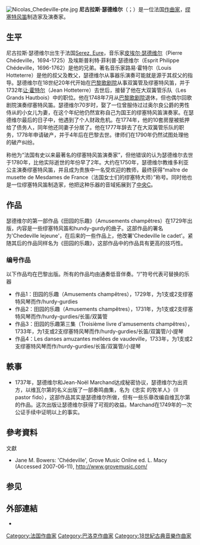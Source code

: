 [[Image:Nicolas_Chedeville-pte.jpg|thumb]]
'''尼古拉斯·瑟德维尔'''（{{lang-fr|Nicolas Chédeville}}；{{bd|1705年|2月20日|1782年|8月6日}}）是一位法国[[作曲家|作曲家]]，[[缪塞特风笛|缪塞特风笛]]制造家及演奏家。

== 生平 ==
尼古拉斯·瑟德维尔出生于法国[[Serez,_Eure|Serez, Eure]]，音乐家[[皮埃尔·瑟德维尔|皮埃尔·瑟德维尔]]（Pierre Chédeville，1694-1725）及埃斯普利特·菲利普·瑟德维尔（Esprit Philippe Chédeville，1696-1762）是他的兄弟。著名音乐家路易·霍特尔（Louis Hotteterre）是他的叔父及教父，瑟德维尔从事器乐演奏可能就是源于其叔父的指导。瑟德维尔在18世纪20年代开始在[[巴黎歌剧院|巴黎歌剧院]]从事双簧管及缪塞特风笛，并于1732年[[让·霍特尔|让·霍特尔]]（Jean Hotteterre）去世后，接替了他在大双簧管乐队（Les Grands Hautbois）中的职位。他在1748年7月从[[巴黎歌剧院|巴黎歌剧院]]退休，但也偶尔回歌剧院演奏缪塞特风笛。瑟德维尔70岁时，娶了一位曾服侍过过奥尔良公爵的男性侍从的小女儿为妻，在这个年纪他仍然宣称自己为国王的缪塞特风笛演奏家。在瑟德维尔最后的日子中，他遇到了个人财政危机。在1774年，他的10套房屋被抵押给了债务人，同年他还同妻子分居了。他在1777年辞去了在大双簧管乐队的职务，1778年申请破产，并于4年后在巴黎去世。律师们在1790年仍然试图处理他的破产纠纷。

{{who|La Borde}}称他为“法国有史以来最著名的缪塞特风笛演奏家”，但他错误的认为瑟德维尔去世于1780年，比他实际逝世的年份早了2年。大约在1750年，瑟德维尔教维多利亚公主演奏缪塞特风笛，并且成为贵族中一名受欢迎的教师，最终获得“maître de musette de Mesdames de France（法国女士们的缪塞特大师）”称号。同时他也是一位缪塞特风笛制造家，他把这种乐器的音域拓展到了[[中央C|中央C]]。

== 作品 ==
瑟德维尔的第一部作品《田园的乐趣》（Amusements champêtres）在1729年出版，内容是一些缪塞特风笛和hundy-gurdy的曲子。这部作品的署名为'Chedeville lejeune'，在后来的一些作品上，他改署'Chedeville le cadet'。紧随其后的作品同样名为《田园的乐趣》，这部作品中的作品具有更高的技巧性。

=== 编号作品 ===
以下作品均在巴黎出版。所有的作品均由通奏低音伴奏。“/”符号代表可替换的乐器

* 作品1：田园的乐趣（Amusements champêtres），1729年，为1支或2支缪塞特风琴而作/hurdy-gurdies
* 作品2：田园的乐趣（Amusements champêtres），1731年，为1支或2支缪塞特风琴而作/hurdy-gurdies/长笛/双簧管
* 作品3：田园的乐趣第三集（Troisième livre d'amusements champêtres），1733年，为1支或2支缪塞特风琴而作/hurdy-gurdies/长笛/双簧管/小提琴
* 作品4：Les danses amuzantes mellées de vaudeville，1733年，为1支或2支缪塞特风琴而作/hurdy-gurdies/长笛/双簧管/小提琴

== 軼事 ==
* 1737年，瑟德维尔和Jean-Noël Marchand达成秘密协议，瑟德维尔为出资方，以维瓦尔第的名义出版了一部奏鸣曲集，名为《忠实 的牧羊人》（Il pastor fido），这部作品其实是瑟德维尔所做，但有一些乐章改编自维瓦尔第的作品。这次出版让瑟德维尔获得了可观的收益。Marchand在1749年的一次公证手续中证明以上的事实。

== 參考資料 ==
;文獻
* Jane M. Bowers: 'Chédeville', Grove Music Online ed. L. Macy (Accessed 2007-06-11), http://www.grovemusic.com/ {{WebCite|url=https://www.webcitation.org/5QVcssKES?url=http://www.grovemusic.com/ |date=20070721230218 |dateformat=iso }}

== 参见 ==
{{Portal box|古典音樂}}

== 外部連結 ==
* {{IMSLP|id=Chédeville, Nicolas}}

{{Authority control}}

{{DEFAULTSORT:Chedeville, Nicolas}}
[[Category:法国作曲家|Category:法国作曲家]]
[[Category:巴洛克作曲家|Category:巴洛克作曲家]]
[[Category:18世紀古典音樂作曲家|Category:18世紀古典音樂作曲家]]